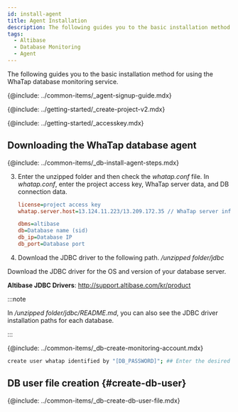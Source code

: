 ```yaml
---
id: install-agent
title: Agent Installation
description: The following guides you to the basic installation method for using the WhaTap database monitoring service.
tags:
  - Altibase
  - Database Monitoring
  - Agent
---
```



The following guides you to the basic installation method for using the WhaTap database monitoring service.

{@include: ../common-items/_agent-signup-guide.mdx}   

<Youtube ko='RhU3f3d7k1A' en='MIo3HRIOt8M' ja='MIo3HRIOt8M' />

{@include: ../getting-started/_create-project-v2.mdx}

{@include: ../getting-started/_accesskey.mdx} 

## Downloading the WhaTap database agent

{@include: ../common-items/_db-install-agent-steps.mdx} 

3. Enter the unzipped folder and then check the _whatap.conf_ file. In _whatap.conf_, enter the project access key, WhaTap server data, and DB connection data.

   ```ini title='whatap.conf'
   license=project access key
   whatap.server.host=13.124.11.223/13.209.172.35 // WhaTap server information

   dbms=altibase
   db=Database name (sid)
   db_ip=Database IP
   db_port=Database port
   ```

4. Download the JDBC driver to the following path. _/unzipped folder/jdbc_

  Download the JDBC driver for the OS and version of your database server.

**Altibase JDBC Drivers**: http://support.altibase.com/kr/product

:::note

In _/unzipped folder/jdbc/README.md_, you can also see the JDBC driver installation paths for each database.

:::

{@include: ../common-items/_db-create-monitoring-account.mdx} 

```bash
create user whatap identified by "[DB_PASSWORD]"; ## Enter the desired password.
```

## DB user file creation {#create-db-user}

{@include: ../common-items/_db-create-db-user-file.mdx} 

